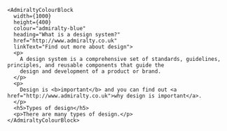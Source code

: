 ```tsx
<AdmiraltyColourBlock
  width={1000}
  height={400}
  colour="admiralty-blue"
  heading="What is a design system?"
  href="http://www.admiralty.co.uk"
  linkText="Find out more about design">
  <p>
    A design system is a comprehensive set of standards, guidelines, principles, and reusable components that guide the
    design and development of a product or brand.
  </p>
  <p>
    Design is <b>important</b> and you can find out <a href="http://www.admiralty.co.uk">why design is important</a>.
  </p>
  <h5>Types of design</h5>
  <p>There are many types of design.</p>
</AdmiraltyColourBlock>
```

